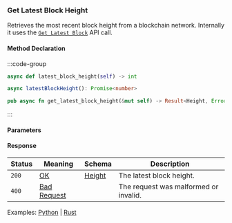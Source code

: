 ### Get Latest Block Height

Retrieves the most recent block height from a blockchain network.
Internally it uses the [`Get Latest Block`](#get-latest-block) API call.

#### Method Declaration

:::code-group

```python [Python]
async def latest_block_height(self) -> int
```

```typescript [TypeScript]
async latestBlockHeight(): Promise<number>
```

```rust [Rust]
pub async fn get_latest_block_height(&mut self) -> Result<Height, Error>
```

:::

#### Parameters

#### Response

| Status | Meaning       | Schema   | Description                           |
| ------ | ------------- | -------- | ------------------------------------- |
| `200`  | [OK]          | [Height] | The latest block height.              |
| `400`  | [Bad Request] |          | The request was malformed or invalid. |

Examples: [Python] | [Rust]

[Python]: https://github.com/dydxprotocol/v4-clients/blob/3e8c7e1b960291b7ef273962d374d9934a5c4d33/v4-client-py-v2/examples/validator_get_example.py#L44
[Rust]: https://github.com/dydxprotocol/v4-clients/blob/3e8c7e1b960291b7ef273962d374d9934a5c4d33/v4-client-rs/client/examples/validator_get.rs#L56
[OK]: /types/ok
[Height]: /types/height
[Bad Request]: /types/bad-request
